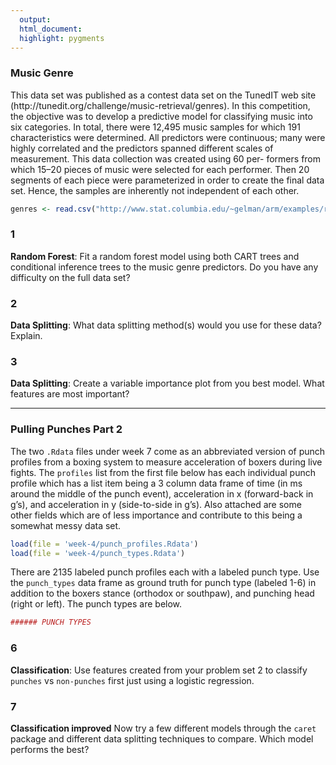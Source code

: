 ```yaml
---
  output: 
  html_document: 
  highlight: pygments
---
```



  
### Music Genre
  This data set was published as a contest data set on the TunedIT web site (http://tunedit.org/challenge/music-retrieval/genres). In this competition, the objective was to develop a predictive model for classifying music into six categories. In total, there were 12,495 music samples for which 191 characteristics were determined. All predictors were continuous; many were highly correlated and the predictors spanned different scales of measurement. This data collection was created using 60 per- formers from which 15–20 pieces of music were selected for each performer. Then 20 segments of each piece were parameterized in order to create the final data set. Hence, the samples are inherently not independent of each other.

```r

genres <- read.csv("http://www.stat.columbia.edu/~gelman/arm/examples/risky.behavior/risky_behaviors.dta")
```

### 1
**Random Forest**: Fit a random forest model using both CART trees and conditional inference trees to the music genre predictors. Do you have any difficulty on the full data set? 

### 2
**Data Splitting**: What data splitting method(s) would you use for these data? Explain.

### 3
**Data Splitting**: Create a variable importance plot from you best model. What features are most important?

  * * *
  
### Pulling Punches Part 2

The two `.Rdata` files under week 7 come as an abbreviated version of punch profiles from a boxing system to measure acceleration of boxers during live fights. The `profiles` list from the first file below has each individual punch profile which has a list item being a 3 column data frame of time (in ms around the middle of the punch event), acceleration in x (forward-back in g's), and acceleration in y (side-to-side in g's). Also attached are some other fields which are of less importance and contribute to this being a somewhat messy data set.

```r
load(file = 'week-4/punch_profiles.Rdata')
load(file = 'week-4/punch_types.Rdata')
```

There are 2135 labeled punch profiles each with a labeled punch type. Use the `punch_types` data frame as ground truth for punch type (labeled 1-6) in addition to the boxers stance (orthodox or southpaw), and punching head (right or left). The punch types are below.

```r
###### PUNCH TYPES

```


### 6
**Classification**: Use features created from your problem set 2 to classify `punches` vs `non-punches` first just using a logistic regression.

### 7
**Classification improved** Now try a few different models through the `caret` package and different data splitting techniques to compare. Which model performs the best?






